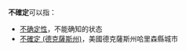 '''不確定'''可以指：

*[[不确定性|不确定性]]，不能确知的状态
*[[不確定_(德克薩斯州)|不確定 (德克薩斯州)]]，美國德克薩斯州哈里森縣城市

{{Disambig|Cat=三字消歧义}}